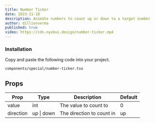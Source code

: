 ```yaml
---
title: Number Ticker
date: 2023-11-18
description: Animate numbers to count up or down to a target number
author: dillionverma
published: true
video: https://cdn.nyxbui.design/number-ticker.mp4
---
```


<ComponentPreview name="number-ticker-demo" />

<Steps>

### Installation

Copy and paste the following code into your project.

```text
components/special/number-ticker.tsx
```

<ComponentSource name="number-ticker" />

</Steps>

## Props

| Prop      | Type       | Description               | Default |
| --------- | ---------- | ------------------------- | ------- |
| value     | int        | The value to count to     | 0       |
| direction | up \| down | The direction to count in | up      |
